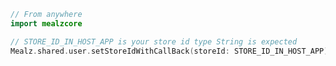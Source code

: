 ```swift
// From anywhere
import mealzcore

// STORE_ID_IN_HOST_APP is your store id type String is expected
Mealz.shared.user.setStoreIdWithCallBack(storeId: STORE_ID_IN_HOST_APP){ _ in /** action to execute one mealz store has been fetch and set can be a rediretion */}
```